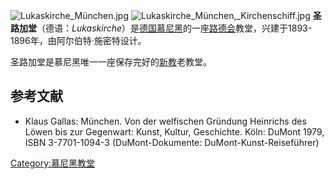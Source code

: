 {{expand language|de}}
[[File:Lukaskirche_München.jpg|thumb]]
[[File:Lukaskirche_München,_Kirchenschiff.jpg|thumb]]
'''圣路加堂'''（德语：''Lukaskirche''）是[[德国|德国]][[慕尼黑|慕尼黑]]的一座[[路德会|路德会]]教堂，兴建于1893-1896年，由阿尔伯特·施密特设计。 

圣路加堂是慕尼黑唯一一座保存完好的[[新教|新教]]老教堂。 

==参考文献==
{{Commonscat|St. Lukas (München)}}
* Klaus Gallas: München. Von der welfischen Gründung Heinrichs des Löwen bis zur Gegenwart: Kunst, Kultur, Geschichte. Köln: DuMont 1979, ISBN 3-7701-1094-3 (DuMont-Dokumente: DuMont-Kunst-Reiseführer)

{{Coord|48|08|6|N|11|35|14|E|region:DE-BY_type:landmark|display=title}}

[[Category:慕尼黑教堂|Category:慕尼黑教堂]]